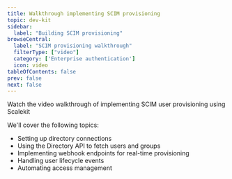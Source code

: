 ```yaml
---
title: Walkthrough implementing SCIM provisioning
topic: dev-kit
sidebar:
  label: "Building SCIM provisioning"
browseCentral:
  label: "SCIM provisioning walkthrough"
  filterType: ["video"]
  category: ['Enterprise authentication']
  icon: video
tableOfContents: false
prev: false
next: false
---
```




Watch the video walkthrough of implementing SCIM user provisioning using Scalekit

<VideoPlayer link="https://youtu.be/SBJLtQaIbUk" />

We'll cover the following topics:
- Setting up directory connections
- Using the Directory API to fetch users and groups
- Implementing webhook endpoints for real-time provisioning
- Handling user lifecycle events
- Automating access management
